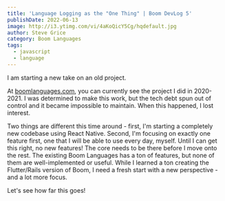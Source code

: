 ```yaml
---
title: 'Language Logging as the "One Thing" | Boom DevLog 5'
publishDate: 2022-06-13
image: http://i3.ytimg.com/vi/4aKoQicY5Cg/hqdefault.jpg
author: Steve Grice
category: Boom Languages
tags:
  - javascript
  - language
---
```


I am starting a new take on an old project.


<BlogYoutubeVideo videoId="4aKoQicY5Cg" />

At [boomlanguages.com](https://boomlanguages.com/), you can currently see the project I did in 2020-2021. I was determined to make this work, but the tech debt spun out of control and it became impossible to maintain. When this happened, I lost interest.

Two things are different this time around - first, I'm starting a completely new codebase using React Native. Second, I'm focusing on exactly one feature first, one that I will be able to use every day, myself. Until I can get this right, no new features! The core needs to be there before I move onto the rest. The existing Boom Languages has a ton of features, but none of them are well-implemented or useful. While I learned a ton creating the Flutter/Rails version of Boom, I need a fresh start with a new perspective - and a lot more focus.

Let's see how far this goes!
